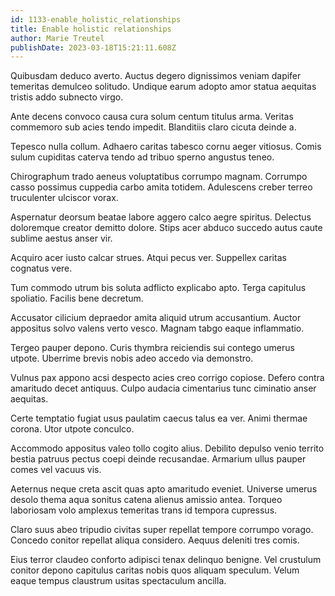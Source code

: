 ```yaml
---
id: 1133-enable_holistic_relationships
title: Enable holistic relationships
author: Marie Treutel
publishDate: 2023-03-18T15:21:11.608Z
---
```


Quibusdam deduco averto. Auctus degero dignissimos veniam dapifer temeritas demulceo solitudo. Undique earum adopto amor statua aequitas tristis addo subnecto virgo.

Ante decens convoco causa cura solum centum titulus arma. Veritas commemoro sub acies tendo impedit. Blanditiis claro cicuta deinde a.

Tepesco nulla collum. Adhaero caritas tabesco cornu aeger vitiosus. Comis sulum cupiditas caterva tendo ad tribuo sperno angustus teneo.

Chirographum trado aeneus voluptatibus corrumpo magnam. Corrumpo casso possimus cuppedia carbo amita totidem. Adulescens creber terreo truculenter ulciscor vorax.

Aspernatur deorsum beatae labore aggero calco aegre spiritus. Delectus doloremque creator demitto dolore. Stips acer abduco succedo autus caute sublime aestus anser vir.

Acquiro acer iusto calcar strues. Atqui pecus ver. Suppellex caritas cognatus vere.

Tum commodo utrum bis soluta adflicto explicabo apto. Terga capitulus spoliatio. Facilis bene decretum.

Accusator cilicium depraedor amita aliquid utrum accusantium. Auctor appositus solvo valens verto vesco. Magnam tabgo eaque inflammatio.

Tergeo pauper depono. Curis thymbra reiciendis sui contego umerus utpote. Uberrime brevis nobis adeo accedo via demonstro.

Vulnus pax appono acsi despecto acies creo corrigo copiose. Defero contra amaritudo decet antiquus. Culpo audacia cimentarius tunc ciminatio anser aequitas.

Certe temptatio fugiat usus paulatim caecus talus ea ver. Animi thermae corona. Utor utpote conculco.

Accommodo appositus valeo tollo cogito alius. Debilito depulso venio territo bestia patruus pectus coepi deinde recusandae. Armarium ullus pauper comes vel vacuus vis.

Aeternus neque creta ascit quas apto amaritudo eveniet. Universe umerus desolo thema aqua sonitus catena alienus amissio antea. Torqueo laboriosam volo amplexus temeritas trans id tempora cupressus.

Claro suus abeo tripudio civitas super repellat tempore corrumpo vorago. Concedo conitor repellat aliqua considero. Aequus deleniti tres comis.

Eius terror claudeo conforto adipisci tenax delinquo benigne. Vel crustulum conitor depono capitulus caritas nobis quos aliquam speculum. Velum eaque tempus claustrum usitas spectaculum ancilla.
